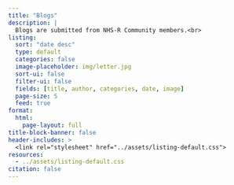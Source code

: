 ```yaml
---
title: "Blogs"
description: |
  Blogs are submitted from NHS-R Community members.<br>
listing: 
  sort: "date desc"
  type: default
  categories: false
  image-placeholder: img/letter.jpg
  sort-ui: false
  filter-ui: false
  fields: [title, author, categories, date, image]
  page-size: 5
  feed: true
format: 
  html: 
    page-layout: full
title-block-banner: false
header-includes: >
  <link rel="stylesheet" href="../assets/listing-default.css">
resources:
  - ../assets/listing-default.css
citation: false
---
```


<!-- Image by <a href="https://pixabay.com/users/andrys-439428/?utm_source=link-attribution&utm_medium=referral&utm_campaign=image&utm_content=447577">Andrys Stienstra</a> from <a href="https://pixabay.com//?utm_source=link-attribution&utm_medium=referral&utm_campaign=image&utm_content=447577">Pixabay</a> -->